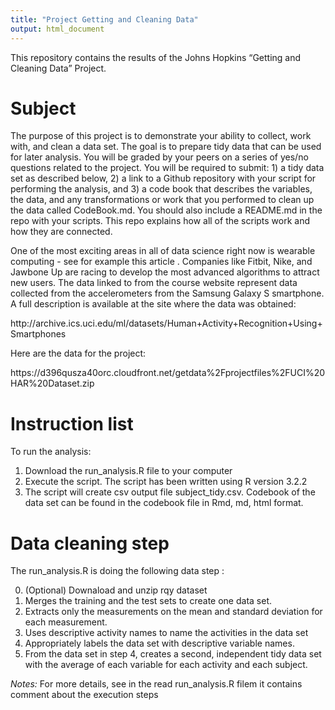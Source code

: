 ```yaml
---
title: "Project Getting and Cleaning Data"
output: html_document
---
```


This repository contains the results of the Johns Hopkins "Getting and Cleaning Data" Project. 

# Subject

The purpose of this project is to demonstrate your ability to collect, work with, and clean a data set. The goal is to prepare tidy data that can be used for later analysis. You will be graded by your peers on a series of yes/no questions related to the project. You will be required to submit: 1) a tidy data set as described below, 2) a link to a Github repository with your script for performing the analysis, and 3) a code book that describes the variables, the data, and any transformations or work that you performed to clean up the data called CodeBook.md. You should also include a README.md in the repo with your scripts. This repo explains how all of the scripts work and how they are connected.  

One of the most exciting areas in all of data science right now is wearable computing - see for example this article . Companies like Fitbit, Nike, and Jawbone Up are racing to develop the most advanced algorithms to attract new users. The data linked to from the course website represent data collected from the accelerometers from the Samsung Galaxy S smartphone. A full description is available at the site where the data was obtained: 

http://archive.ics.uci.edu/ml/datasets/Human+Activity+Recognition+Using+Smartphones 

Here are the data for the project: 

https://d396qusza40orc.cloudfront.net/getdata%2Fprojectfiles%2FUCI%20HAR%20Dataset.zip 

# Instruction list

To run the analysis:  
  
  1. Download the run_analysis.R file to your computer  
  2. Execute the script. The script has been written using R version 3.2.2  
  3. The script will create csv output file subject_tidy.csv. Codebook of the data set can be found in the codebook file in Rmd, md, html format.
    
    
# Data cleaning step
 
The run_analysis.R is doing the following data step :

 0. (Optional) Downaload and unzip rqy dataset
 1. Merges the training and the test sets to create one data set.  
 2. Extracts only the measurements on the mean and standard deviation for each measurement.  
 3. Uses descriptive activity names to name the activities in the data set  
 4. Appropriately labels the data set with descriptive variable names.  
 5. From the data set in step 4, creates a second, independent tidy data set with the average of each variable for each activity and each subject.  

 *Notes:* For more details, see in the read run_analysis.R filem it contains comment about the execution steps